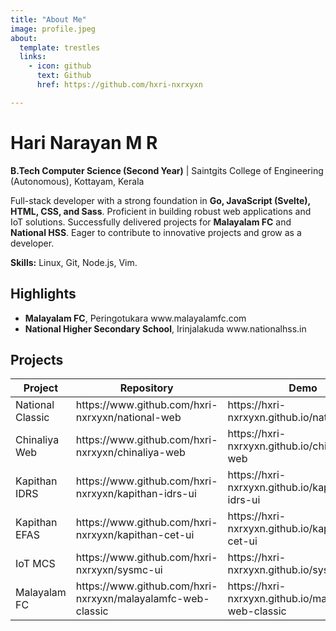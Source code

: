 ```yaml
---
title: "About Me"
image: profile.jpeg
about:
  template: trestles
  links:
    - icon: github
      text: Github
      href: https://github.com/hxri-nxrxyxn

---
```

# Hari Narayan M R

**B.Tech Computer Science (Second Year)** | Saintgits College of Engineering (Autonomous), Kottayam, Kerala

Full-stack developer with a strong foundation in **Go, JavaScript (Svelte), HTML, CSS, and Sass**. Proficient in building robust web applications and IoT solutions. Successfully delivered projects for **Malayalam FC** and **National HSS**. Eager to contribute to innovative projects and grow as a developer.

**Skills:** Linux, Git, Node.js, Vim.

## Highlights
* **Malayalam FC**, Peringotukara www.malayalamfc.com 
* **National Higher Secondary School**, Irinjalakuda www.nationalhss.in

## Projects
| Project | Repository | Demo |
|---------|------------|------|
| National Classic | https://www.github.com/hxri-nxrxyxn/national-web | https://hxri-nxrxyxn.github.io/national-web |
| Chinaliya Web | https://www.github.com/hxri-nxrxyxn/chinaliya-web | https://hxri-nxrxyxn.github.io/chinaliya-web |
| Kapithan IDRS | https://www.github.com/hxri-nxrxyxn/kapithan-idrs-ui | https://hxri-nxrxyxn.github.io/kapithan-idrs-ui |
| Kapithan EFAS |  https://www.github.com/hxri-nxrxyxn/kapithan-cet-ui | https://hxri-nxrxyxn.github.io/kapithan-cet-ui |
| IoT MCS | https://www.github.com/hxri-nxrxyxn/sysmc-ui | https://hxri-nxrxyxn.github.io/sysmc-ui |
| Malayalam FC | https://www.github.com/hxri-nxrxyxn/malayalamfc-web-classic | https://hxri-nxrxyxn.github.io/malayalamfc-web-classic |




